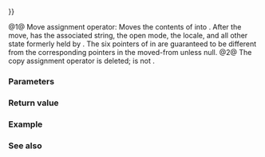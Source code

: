 {{cpp/io/basic_stringbuf/title|operator{{=}}}}
{{cpp/io/basic_stringbuf/navbar}}
{{dcl begin}}
{{dcl|since=c++11|num=1|1=
std::basic_stringbuf&amp; operator=( std::basic_stringbuf&amp;&amp; rhs );
}}
{{dcl|num=2|1=
std::basic_stringbuf&amp; operator=( const std::basic_stringbuf&amp; rhs ) = delete;
}}
{{dcl end}}

@1@ Move assignment operator: Moves the contents of {{c|rhs}} into {{c|*this}}. After the move, {{c|*this}} has the associated string, the open mode, the locale, and all other state formerly held by {{c|rhs}}. The six pointers of {{lc|std::basic_streambuf}} in {{c|*this}} are guaranteed to be different from the corresponding pointers in the moved-from {{c|rhs}} unless null.
@2@ The copy assignment operator is deleted; {{tt|basic_stringbuf}} is not {{named req|CopyAssignable}}.

===Parameters===
{{par begin}}
{{par|rhs|another {{tt|basic_stringbuf}} that will be moved from}}
{{par end}}

===Return value===
{{c|*this}}

===Example===
{{example
|code=
#include &lt;iostream&gt;
#include &lt;sstream&gt;
#include &lt;string&gt;

int main()
{
    std::istringstream one("one");
    std::ostringstream two("two");

    std::cout &lt;&lt; "Before move, one = \"" &lt;&lt; one.str() &lt;&lt; '"'
              &lt;&lt; " two = \"" &lt;&lt; two.str() &lt;&lt; "\"\n";

    *one.rdbuf() = std::move(*two.rdbuf());

    std::cout &lt;&lt; "After move, one = \"" &lt;&lt; one.str() &lt;&lt; '"'
              &lt;&lt; " two = \"" &lt;&lt; two.str() &lt;&lt; "\"\n";
}
|output=
Before move, one = "one" two = "two"
After move, one = "two" two = ""
}}

===See also===
{{dsc begin}}
{{dsc inc|cpp/io/basic_stringbuf/dsc constructor}}
{{dsc end}}

{{langlinks|de|es|fr|it|ja|pt|ru|zh}}